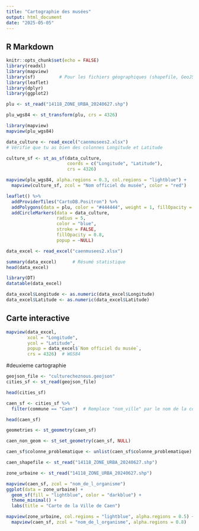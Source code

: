 ```yaml
---
title: "Cartographie des musées"
output: html_document
date: "2025-05-05"
---
```


## R Markdown


```r
knitr::opts_chunk$set(echo = FALSE)
library(readxl)
library(mapview)
library(sf)         # Pour les fichiers géographiques (shapefile, GeoJSON, etc.)
library(leaflet)  
library(dplyr)  
library(ggplot2)

```

```r
plu <- st_read("14118_ZONE_URBA_20240627.shp")
```

```r
plu_wgs84 <- st_transform(plu, crs = 4326)
```

```r
library(mapview)
mapview(plu_wgs84)
```

```r
data_culture <- read_excel("caenmusees2.xlsx")
# Vérifie que tu as bien des colonnes Longitude et Latitude
```

```r
culture_sf <- st_as_sf(data_culture,
                       coords = c("Longitude", "Latitude"),
                       crs = 4326)
```

```r
mapview(plu_wgs84, alpha.regions = 0.3, col.regions = "lightblue") +
  mapview(culture_sf, zcol = "Nom officiel du musée", color = "red")
```

```r
leaflet() %>%
  addProviderTiles("CartoDB.Positron") %>%
  addPolygons(data = plu, color = "#444444", weight = 1, fillOpacity = 0.3, popup = ~NULL) %>% 
  addCircleMarkers(data = data_culture, 
                   radius = 5, 
                   color = "blue", 
                   stroke = FALSE, 
                   fillOpacity = 0.8, 
                   popup = ~NULL)
```

```r
data_excel <- read_excel("caenmusees2.xlsx")
```

```r
summary(data_excel)      # Résumé statistique
head(data_excel)
```


```r
library(DT)
datatable(data_excel)
```
```r
data_excel$Longitude <- as.numeric(data_excel$Longitude)
data_excel$Latitude <- as.numeric(data_excel$Latitude)
```


## Carte interactive

```r
mapview(data_excel, 
        xcol = "Longitude", 
        ycol = "Latitude", 
        popup = data_excel$`Nom officiel du musée`,
        crs = 4326)  # WGS84
```
#deuxieme cartographie 

```r
geojson_file <- "culturecheznous.geojson"
cities_sf <- st_read(geojson_file)
```

```r
head(cities_sf)
```
```r
caen_sf <- cities_sf %>%
  filter(commune == "Caen")  # Remplace "nom_ville" par le nom de la colonne contenant les noms de villes

```

```r
head(caen_sf)
```
```r
geometries <- st_geometry(caen_sf)
```

```r
caen_non_geom <- st_set_geometry(caen_sf, NULL)
```

```r
caen_sf$colonne_problematique <- unlist(caen_sf$colonne_problematique)
```

```r
caen_shapefile <- st_read("14118_ZONE_URBA_20240627.shp")
```

```r
zone_urbaine <- st_read("14118_ZONE_URBA_20240627.shp")
```

```r
mapview(caen_sf, zcol = "nom_de_l_organisme")
ggplot(data = zone_urbaine) +
  geom_sf(fill = "lightblue", color = "darkblue") +
  theme_minimal() +
  labs(title = "Carte de la Ville de Caen")
```
```r
mapview(zone_urbaine, col.regions = "lightblue", alpha.regions = 0.5) + 
  mapview(caen_sf, zcol = "nom_de_l_organisme", alpha.regions = 0.8)
```





